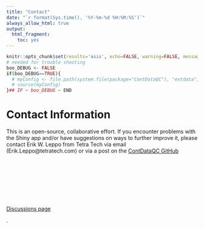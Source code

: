 ```yaml
---
title: "Contact"
date: "`r format(Sys.time(), '%Y-%m-%d %H:%M:%S')`"
always_allow_html: true
output:
  html_fragment:
    toc: yes
---
```


```r
knitr::opts_chunk$set(results='asis', echo=FALSE, warning=FALSE, message = FALSE, fig.align="center")
# needed for trouble shooting
boo_DEBUG <- FALSE
if(boo_DEBUG==TRUE){
  # myConfig <- file.path(system.file(package="ContDataQC"), "extdata", "config.ORIG.R")
  # source(myConfig)
}## IF ~ boo_DEBUG ~ END
```

# Contact Information

This is an open-source, collaborative effort. If you encounter problems with the Shiny app and/or have suggestions on ways to further improve it, please contact Erik W. Leppo from Tetra Tech via email (Erik.Leppo@tetratech.com) or via a post on the <a href="https://github.com/leppott/ContDataQC/discussions" data-once="external-links protected-links" target="_blank">ContDataQC GitHub Discussions page<svg class="icon icon--exit is-spaced-before" role="img"> == $0 <title>Exit EPA's website</title><use href="https://www.epa.gov/themes/epa_theme/images/sprite.svg#launch"></use></svg></a>.


